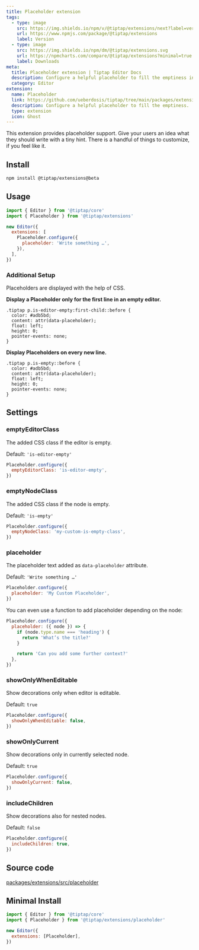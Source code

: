 ```yaml
---
title: Placeholder extension
tags:
  - type: image
    src: https://img.shields.io/npm/v/@tiptap/extensions/next?label=version
    url: https://www.npmjs.com/package/@tiptap/extensions
    label: Version
  - type: image
    src: https://img.shields.io/npm/dm/@tiptap/extensions.svg
    url: https://npmcharts.com/compare/@tiptap/extensions?minimal=true
    label: Downloads
meta:
  title: Placeholder extension | Tiptap Editor Docs
  description: Configure a helpful placeholder to fill the emptiness in your Tiptap editor. Learn how to set up and use it here in the Docs!
  category: Editor
extension:
  name: Placeholder
  link: https://github.com/ueberdosis/tiptap/tree/main/packages/extensions
  description: Configure a helpful placeholder to fill the emptiness.
  type: extension
  icon: Ghost
---
```



This extension provides placeholder support. Give your users an idea what they should write with a tiny hint. There is a handful of things to customize, if you feel like it.

<CodeDemo path="/Extensions/Placeholder" />

## Install

```bash
npm install @tiptap/extensions@beta
```

## Usage

```js
import { Editor } from '@tiptap/core'
import { Placeholder } from '@tiptap/extensions'

new Editor({
  extensions: [
    Placeholder.configure({
      placeholder: 'Write something …',
    }),
  ],
})
```

### Additional Setup

Placeholders are displayed with the help of CSS.

**Display a Placeholder only for the first line in an empty editor.**

```
.tiptap p.is-editor-empty:first-child::before {
  color: #adb5bd;
  content: attr(data-placeholder);
  float: left;
  height: 0;
  pointer-events: none;
}
```

**Display Placeholders on every new line.**

```
.tiptap p.is-empty::before {
  color: #adb5bd;
  content: attr(data-placeholder);
  float: left;
  height: 0;
  pointer-events: none;
}
```

## Settings

### emptyEditorClass

The added CSS class if the editor is empty.

Default: `'is-editor-empty'`

```js
Placeholder.configure({
  emptyEditorClass: 'is-editor-empty',
})
```

### emptyNodeClass

The added CSS class if the node is empty.

Default: `'is-empty'`

```js
Placeholder.configure({
  emptyNodeClass: 'my-custom-is-empty-class',
})
```

### placeholder

The placeholder text added as `data-placeholder` attribute.

Default: `'Write something …'`

```js
Placeholder.configure({
  placeholder: 'My Custom Placeholder',
})
```

You can even use a function to add placeholder depending on the node:

```js
Placeholder.configure({
  placeholder: ({ node }) => {
    if (node.type.name === 'heading') {
      return 'What’s the title?'
    }

    return 'Can you add some further context?'
  },
})
```

### showOnlyWhenEditable

Show decorations only when editor is editable.

Default: `true`

```js
Placeholder.configure({
  showOnlyWhenEditable: false,
})
```

### showOnlyCurrent

Show decorations only in currently selected node.

Default: `true`

```js
Placeholder.configure({
  showOnlyCurrent: false,
})
```

### includeChildren

Show decorations also for nested nodes.

Default: `false`

```js
Placeholder.configure({
  includeChildren: true,
})
```

## Source code

[packages/extensions/src/placeholder](https://github.com/ueberdosis/tiptap/blob/main/packages/extensions/src/placeholder)

## Minimal Install

```js
import { Editor } from '@tiptap/core'
import { Placeholder } from '@tiptap/extensions/placeholder'

new Editor({
  extensions: [Placeholder],
})
```
